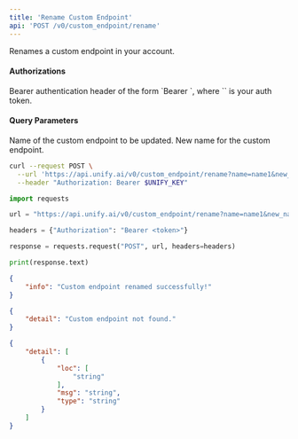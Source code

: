 ```yaml
---
title: 'Rename Custom Endpoint'
api: 'POST /v0/custom_endpoint/rename'
---
```

Renames a custom endpoint in your account.

#### Authorizations

<ParamField header="Authorization" type="string" required="true">
  Bearer authentication header of the form `Bearer <token>`, where `<token>` is your auth token.
</ParamField>

#### Query Parameters

<ParamField query="name" type="string" required="true">
Name of the custom endpoint to be updated.
</ParamField>

<ParamField query="new_name" type="string" required="true">
New name for the custom endpoint.
</ParamField>

<RequestExample>

```bash cURL
curl --request POST \
  --url 'https://api.unify.ai/v0/custom_endpoint/rename?name=name1&new_name=name2' \
  --header "Authorization: Bearer $UNIFY_KEY"
```

```python Python
import requests

url = "https://api.unify.ai/v0/custom_endpoint/rename?name=name1&new_name=name2"

headers = {"Authorization": "Bearer <token>"}

response = requests.request("POST", url, headers=headers)

print(response.text)
```

</RequestExample>
<ResponseExample>

```json 200
{
    "info": "Custom endpoint renamed successfully!"
}
```

```json 404
{
    "detail": "Custom endpoint not found."
}
```

```json 422
{
    "detail": [
        {
            "loc": [
                "string"
            ],
            "msg": "string",
            "type": "string"
        }
    ]
}
```

</ResponseExample>
